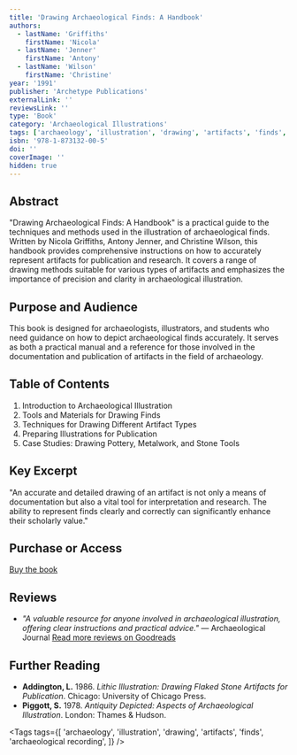 ```yaml
---
title: 'Drawing Archaeological Finds: A Handbook'
authors:
  - lastName: 'Griffiths'
    firstName: 'Nicola'
  - lastName: 'Jenner'
    firstName: 'Antony'
  - lastName: 'Wilson'
    firstName: 'Christine'
year: '1991'
publisher: 'Archetype Publications'
externalLink: ''
reviewsLink: ''
type: 'Book'
category: 'Archaeological Illustrations'
tags: ['archaeology', 'illustration', 'drawing', 'artifacts', 'finds', 'archaeological recording']
isbn: '978-1-873132-00-5'
doi: ''
coverImage: ''
hidden: true
---
```


## Abstract

"Drawing Archaeological Finds: A Handbook" is a practical guide to the techniques and methods used in the illustration of archaeological finds. Written by Nicola Griffiths, Antony Jenner, and Christine Wilson, this handbook provides comprehensive instructions on how to accurately represent artifacts for publication and research. It covers a range of drawing methods suitable for various types of artifacts and emphasizes the importance of precision and clarity in archaeological illustration.

## Purpose and Audience

This book is designed for archaeologists, illustrators, and students who need guidance on how to depict archaeological finds accurately. It serves as both a practical manual and a reference for those involved in the documentation and publication of artifacts in the field of archaeology.

## Table of Contents

1. Introduction to Archaeological Illustration
2. Tools and Materials for Drawing Finds
3. Techniques for Drawing Different Artifact Types
4. Preparing Illustrations for Publication
5. Case Studies: Drawing Pottery, Metalwork, and Stone Tools

## Key Excerpt

"An accurate and detailed drawing of an artifact is not only a means of documentation but also a vital tool for interpretation and research. The ability to represent finds clearly and correctly can significantly enhance their scholarly value."

## Purchase or Access

[Buy the book](https://www.archetype.co.uk/publication-details.php?id=19)

## Reviews

- _"A valuable resource for anyone involved in archaeological illustration, offering clear instructions and practical advice."_ — Archaeological Journal
  [Read more reviews on Goodreads](https://www.goodreads.com/book/show/234567)

## Further Reading

- **Addington, L.** 1986. _Lithic Illustration: Drawing Flaked Stone Artifacts for Publication_. Chicago: University of Chicago Press.
- **Piggott, S.** 1978. _Antiquity Depicted: Aspects of Archaeological Illustration_. London: Thames & Hudson.

<Tags
  tags={[
    'archaeology',
    'illustration',
    'drawing',
    'artifacts',
    'finds',
    'archaeological recording',
  ]}
/>
